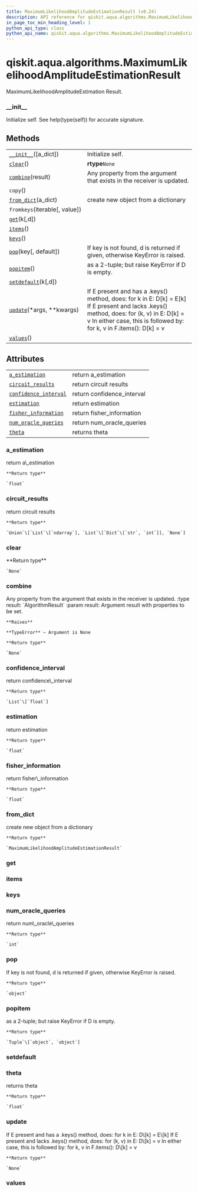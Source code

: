 ```yaml
---
title: MaximumLikelihoodAmplitudeEstimationResult (v0.24)
description: API reference for qiskit.aqua.algorithms.MaximumLikelihoodAmplitudeEstimationResult in qiskit v0.24
in_page_toc_min_heading_level: 1
python_api_type: class
python_api_name: qiskit.aqua.algorithms.MaximumLikelihoodAmplitudeEstimationResult
---
```


<span id="qiskit-aqua-algorithms-maximumlikelihoodamplitudeestimationresult" />

# qiskit.aqua.algorithms.MaximumLikelihoodAmplitudeEstimationResult

<Class id="qiskit.aqua.algorithms.MaximumLikelihoodAmplitudeEstimationResult" isDedicatedPage={true} github="https://github.com/qiskit-community/qiskit-aqua/tree/stable/0.8/qiskit/aqua/algorithms/amplitude_estimators/mlae.py" signature="MaximumLikelihoodAmplitudeEstimationResult(a_dict=None)" modifiers="class">
  MaximumLikelihoodAmplitudeEstimation Result.

  ### \_\_init\_\_

  <Function id="qiskit.aqua.algorithms.MaximumLikelihoodAmplitudeEstimationResult.__init__" signature="__init__(a_dict=None)">
    Initialize self. See help(type(self)) for accurate signature.
  </Function>

  ## Methods

  |                                                                                                                                                                                      |                                                                                                                                                                                                                      |
  | ------------------------------------------------------------------------------------------------------------------------------------------------------------------------------------ | -------------------------------------------------------------------------------------------------------------------------------------------------------------------------------------------------------------------- |
  | [`__init__`](#qiskit.aqua.algorithms.MaximumLikelihoodAmplitudeEstimationResult.__init__ "qiskit.aqua.algorithms.MaximumLikelihoodAmplitudeEstimationResult.__init__")(\[a\_dict])   | Initialize self.                                                                                                                                                                                                     |
  | [`clear`](#qiskit.aqua.algorithms.MaximumLikelihoodAmplitudeEstimationResult.clear "qiskit.aqua.algorithms.MaximumLikelihoodAmplitudeEstimationResult.clear")()                      | **rtype**`None`                                                                                                                                                                                                      |
  | [`combine`](#qiskit.aqua.algorithms.MaximumLikelihoodAmplitudeEstimationResult.combine "qiskit.aqua.algorithms.MaximumLikelihoodAmplitudeEstimationResult.combine")(result)          | Any property from the argument that exists in the receiver is updated.                                                                                                                                               |
  | `copy`()                                                                                                                                                                             |                                                                                                                                                                                                                      |
  | [`from_dict`](#qiskit.aqua.algorithms.MaximumLikelihoodAmplitudeEstimationResult.from_dict "qiskit.aqua.algorithms.MaximumLikelihoodAmplitudeEstimationResult.from_dict")(a\_dict)   | create new object from a dictionary                                                                                                                                                                                  |
  | `fromkeys`(iterable\[, value])                                                                                                                                                       |                                                                                                                                                                                                                      |
  | [`get`](#qiskit.aqua.algorithms.MaximumLikelihoodAmplitudeEstimationResult.get "qiskit.aqua.algorithms.MaximumLikelihoodAmplitudeEstimationResult.get")(k\[,d])                      |                                                                                                                                                                                                                      |
  | [`items`](#qiskit.aqua.algorithms.MaximumLikelihoodAmplitudeEstimationResult.items "qiskit.aqua.algorithms.MaximumLikelihoodAmplitudeEstimationResult.items")()                      |                                                                                                                                                                                                                      |
  | [`keys`](#qiskit.aqua.algorithms.MaximumLikelihoodAmplitudeEstimationResult.keys "qiskit.aqua.algorithms.MaximumLikelihoodAmplitudeEstimationResult.keys")()                         |                                                                                                                                                                                                                      |
  | [`pop`](#qiskit.aqua.algorithms.MaximumLikelihoodAmplitudeEstimationResult.pop "qiskit.aqua.algorithms.MaximumLikelihoodAmplitudeEstimationResult.pop")(key\[, default])             | If key is not found, d is returned if given, otherwise KeyError is raised.                                                                                                                                           |
  | [`popitem`](#qiskit.aqua.algorithms.MaximumLikelihoodAmplitudeEstimationResult.popitem "qiskit.aqua.algorithms.MaximumLikelihoodAmplitudeEstimationResult.popitem")()                | as a 2-tuple; but raise KeyError if D is empty.                                                                                                                                                                      |
  | [`setdefault`](#qiskit.aqua.algorithms.MaximumLikelihoodAmplitudeEstimationResult.setdefault "qiskit.aqua.algorithms.MaximumLikelihoodAmplitudeEstimationResult.setdefault")(k\[,d]) |                                                                                                                                                                                                                      |
  | [`update`](#qiskit.aqua.algorithms.MaximumLikelihoodAmplitudeEstimationResult.update "qiskit.aqua.algorithms.MaximumLikelihoodAmplitudeEstimationResult.update")(\*args, \*\*kwargs) | If E present and has a .keys() method, does: for k in E: D\[k] = E\[k] If E present and lacks .keys() method, does: for (k, v) in E: D\[k] = v In either case, this is followed by: for k, v in F.items(): D\[k] = v |
  | [`values`](#qiskit.aqua.algorithms.MaximumLikelihoodAmplitudeEstimationResult.values "qiskit.aqua.algorithms.MaximumLikelihoodAmplitudeEstimationResult.values")()                   |                                                                                                                                                                                                                      |

  ## Attributes

  |                                                                                                                                                                                                         |                             |
  | ------------------------------------------------------------------------------------------------------------------------------------------------------------------------------------------------------- | --------------------------- |
  | [`a_estimation`](#qiskit.aqua.algorithms.MaximumLikelihoodAmplitudeEstimationResult.a_estimation "qiskit.aqua.algorithms.MaximumLikelihoodAmplitudeEstimationResult.a_estimation")                      | return a\_estimation        |
  | [`circuit_results`](#qiskit.aqua.algorithms.MaximumLikelihoodAmplitudeEstimationResult.circuit_results "qiskit.aqua.algorithms.MaximumLikelihoodAmplitudeEstimationResult.circuit_results")             | return circuit results      |
  | [`confidence_interval`](#qiskit.aqua.algorithms.MaximumLikelihoodAmplitudeEstimationResult.confidence_interval "qiskit.aqua.algorithms.MaximumLikelihoodAmplitudeEstimationResult.confidence_interval") | return confidence\_interval |
  | [`estimation`](#qiskit.aqua.algorithms.MaximumLikelihoodAmplitudeEstimationResult.estimation "qiskit.aqua.algorithms.MaximumLikelihoodAmplitudeEstimationResult.estimation")                            | return estimation           |
  | [`fisher_information`](#qiskit.aqua.algorithms.MaximumLikelihoodAmplitudeEstimationResult.fisher_information "qiskit.aqua.algorithms.MaximumLikelihoodAmplitudeEstimationResult.fisher_information")    | return fisher\_information  |
  | [`num_oracle_queries`](#qiskit.aqua.algorithms.MaximumLikelihoodAmplitudeEstimationResult.num_oracle_queries "qiskit.aqua.algorithms.MaximumLikelihoodAmplitudeEstimationResult.num_oracle_queries")    | return num\_oracle\_queries |
  | [`theta`](#qiskit.aqua.algorithms.MaximumLikelihoodAmplitudeEstimationResult.theta "qiskit.aqua.algorithms.MaximumLikelihoodAmplitudeEstimationResult.theta")                                           | returns theta               |

  ### a\_estimation

  <Attribute id="qiskit.aqua.algorithms.MaximumLikelihoodAmplitudeEstimationResult.a_estimation">
    return a\_estimation

    **Return type**

    `float`
  </Attribute>

  ### circuit\_results

  <Attribute id="qiskit.aqua.algorithms.MaximumLikelihoodAmplitudeEstimationResult.circuit_results">
    return circuit results

    **Return type**

    `Union`\[`List`\[`ndarray`], `List`\[`Dict`\[`str`, `int`]], `None`]
  </Attribute>

  ### clear

  <Function id="qiskit.aqua.algorithms.MaximumLikelihoodAmplitudeEstimationResult.clear" signature="clear()">
    **Return type**

    `None`
  </Function>

  ### combine

  <Function id="qiskit.aqua.algorithms.MaximumLikelihoodAmplitudeEstimationResult.combine" signature="combine(result)">
    Any property from the argument that exists in the receiver is updated. :type result: `AlgorithmResult` :param result: Argument result with properties to be set.

    **Raises**

    **TypeError** – Argument is None

    **Return type**

    `None`
  </Function>

  ### confidence\_interval

  <Attribute id="qiskit.aqua.algorithms.MaximumLikelihoodAmplitudeEstimationResult.confidence_interval">
    return confidence\_interval

    **Return type**

    `List`\[`float`]
  </Attribute>

  ### estimation

  <Attribute id="qiskit.aqua.algorithms.MaximumLikelihoodAmplitudeEstimationResult.estimation">
    return estimation

    **Return type**

    `float`
  </Attribute>

  ### fisher\_information

  <Attribute id="qiskit.aqua.algorithms.MaximumLikelihoodAmplitudeEstimationResult.fisher_information">
    return fisher\_information

    **Return type**

    `float`
  </Attribute>

  ### from\_dict

  <Function id="qiskit.aqua.algorithms.MaximumLikelihoodAmplitudeEstimationResult.from_dict" signature="from_dict(a_dict)" modifiers="static">
    create new object from a dictionary

    **Return type**

    `MaximumLikelihoodAmplitudeEstimationResult`
  </Function>

  ### get

  <Function id="qiskit.aqua.algorithms.MaximumLikelihoodAmplitudeEstimationResult.get" signature="get(k[, d]) → D[k] if k in D, else d. d defaults to None." />

  ### items

  <Function id="qiskit.aqua.algorithms.MaximumLikelihoodAmplitudeEstimationResult.items" signature="items() → a set-like object providing a view on D’s items" />

  ### keys

  <Function id="qiskit.aqua.algorithms.MaximumLikelihoodAmplitudeEstimationResult.keys" signature="keys() → a set-like object providing a view on D’s keys" />

  ### num\_oracle\_queries

  <Attribute id="qiskit.aqua.algorithms.MaximumLikelihoodAmplitudeEstimationResult.num_oracle_queries">
    return num\_oracle\_queries

    **Return type**

    `int`
  </Attribute>

  ### pop

  <Function id="qiskit.aqua.algorithms.MaximumLikelihoodAmplitudeEstimationResult.pop" signature="pop(key, default=None)">
    If key is not found, d is returned if given, otherwise KeyError is raised.

    **Return type**

    `object`
  </Function>

  ### popitem

  <Function id="qiskit.aqua.algorithms.MaximumLikelihoodAmplitudeEstimationResult.popitem" signature="popitem()">
    as a 2-tuple; but raise KeyError if D is empty.

    **Return type**

    `Tuple`\[`object`, `object`]
  </Function>

  ### setdefault

  <Function id="qiskit.aqua.algorithms.MaximumLikelihoodAmplitudeEstimationResult.setdefault" signature="setdefault(k[, d]) → D.get(k,d), also set D[k]=d if k not in D" />

  ### theta

  <Attribute id="qiskit.aqua.algorithms.MaximumLikelihoodAmplitudeEstimationResult.theta">
    returns theta

    **Return type**

    `float`
  </Attribute>

  ### update

  <Function id="qiskit.aqua.algorithms.MaximumLikelihoodAmplitudeEstimationResult.update" signature="update(*args, **kwargs)">
    If E present and has a .keys() method, does: for k in E: D\[k] = E\[k] If E present and lacks .keys() method, does: for (k, v) in E: D\[k] = v In either case, this is followed by: for k, v in F.items(): D\[k] = v

    **Return type**

    `None`
  </Function>

  ### values

  <Function id="qiskit.aqua.algorithms.MaximumLikelihoodAmplitudeEstimationResult.values" signature="values() → an object providing a view on D’s values" />
</Class>

